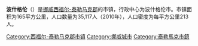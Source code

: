 {{Infobox kommune
| name               = 波什格伦
| native_name        =
| native_name_lang   =
| other_name         =
| official_name      = Porsgrunn
| county             = 西福尔-泰勒马克郡
| official_county    = Vestfold og Telemark
| idnumber           = 0805
| image_skyline      = Porsgrunn Vestsida.jpg
| district           = 格倫蘭
| capital            = 波什格伦
| demonym            = Porsgrunning
| language           = [[挪威語|中立]]
| coatofarms         = Porsgrunn komm.svg
| munwebpage         = www.porsgrunn.kommune.no
| mayor              =  
| mayor_party        = 
| mayor_as_of        = 
| area_rank          = 352
| area_total_km2     = 165
| area_land_km2      = 161
| area_water_percent = 0.05
| population_as_of   = 2010
| population_rank    = 22
| population_total   = 35117
| populationpercent  = 0.73
| population_density_km2 = 213
| population_increase    = 6.4
| latd = 59 | latm = 6 | lats = 56 | longd = 9 | longm = 42 | longs = 36
| utm_zone = 32V | utm_northing = 6553144 | utm_easting = 0540660 | geo_cat = adm2nd
}}
'''波什格伦'''（{{lang-no|{{audio|Porsgrund.ogg|Porsgrunn}}}}）是[[挪威|挪威]][[西福尔-泰勒马克郡|西福尔-泰勒马克郡]]的市镇，行政中心为波什格伦市。市镇面积为165平方公里，人口数量为35,117人（2010年），人口密度为每平方公里213人。

{{Authority control}}
{{西福尔-泰勒马克郡市镇列表}}

[[Category:西福尔-泰勒马克郡市镇|Category:西福尔-泰勒马克郡市镇]]
[[Category:挪威城市|Category:挪威城市]]
[[Category:泰勒馬克市鎮|Category:泰勒馬克市鎮]]